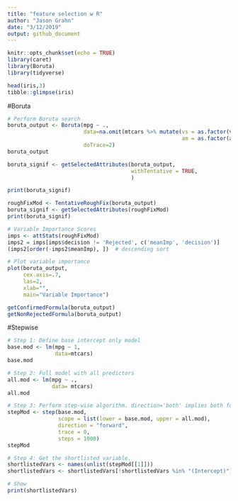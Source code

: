 ```yaml
---
title: "feature selection w R"
author: "Jason Grahn"
date: "3/12/2019"
output: github_document
---
```


```r
knitr::opts_chunk$set(echo = TRUE)
library(caret)
library(Boruta)
library(tidyverse)
```

```r
head(iris,3)
tibble::glimpse(iris)
```

#Boruta

```r
# Perform Boruta search
boruta_output <- Boruta(mpg ~ ., 
                        data=na.omit(mtcars %>% mutate(vs = as.factor(vs),
                                                       am = as.factor(am))),
                        doTrace=2) 
boruta_output
```

```r
boruta_signif <- getSelectedAttributes(boruta_output, 
                                       withTentative = TRUE,
                                       )

print(boruta_signif)  
```

```r
roughFixMod <- TentativeRoughFix(boruta_output)
boruta_signif <- getSelectedAttributes(roughFixMod)
print(boruta_signif)
```

```r
# Variable Importance Scores
imps <- attStats(roughFixMod)
imps2 = imps[imps$decision != 'Rejected', c('meanImp', 'decision')]
(imps2[order(-imps2$meanImp), ])  # descending sort
```

```r
# Plot variable importance
plot(boruta_output, 
     cex.axis=.7, 
     las=2, 
     xlab="", 
     main="Variable Importance")  
```

```r
getConfirmedFormula(boruta_output)
getNonRejectedFormula(boruta_output)
```

#Stepwise 

```r
# Step 1: Define base intercept only model
base.mod <- lm(mpg ~ 1, 
               data=mtcars)  
base.mod
```

```r
# Step 2: Full model with all predictors
all.mod <- lm(mpg ~ .,
              data= mtcars) 
all.mod
```

```r
# Step 3: Perform step-wise algorithm. direction='both' implies both forward and backward stepwise
stepMod <- step(base.mod, 
                scope = list(lower = base.mod, upper = all.mod), 
                direction = "forward", 
                trace = 0, 
                steps = 1000)  
stepMod
```

```r

# Step 4: Get the shortlisted variable.
shortlistedVars <- names(unlist(stepMod[[1]])) 
shortlistedVars <- shortlistedVars[!shortlistedVars %in% "(Intercept)"] # remove intercept

# Show
print(shortlistedVars)
```

